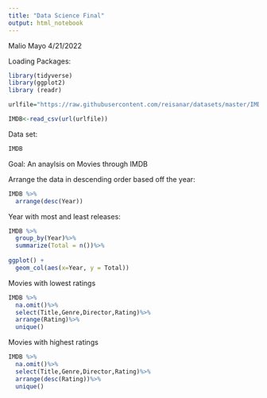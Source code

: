 ---
title: "Data Science Final"
output: html_notebook
---

Malio Mayo
4/21/2022

Loading Packages:
```{r}
library(tidyverse)
library(ggplot2)
library (readr)

urlfile="https://raw.githubusercontent.com/reisanar/datasets/master/IMDB_movies.csv"

IMDB<-read_csv(url(urlfile))
```

Data set:
```{r}
IMDB
```

Goal:
An anaylsis on Movies through IMDB

Arrange the data in descending order based off the year:
```{r}
IMDB %>%
  arrange(desc(Year))
```

Year with most and least releases:
```{r}
IMDB %>%
  group_by(Year)%>%
  summarize(Total = n())%>%
  
ggplot() +
  geom_col(aes(x=Year, y = Total))
```

Movies with lowest ratings
```{r}
IMDB %>%
  na.omit()%>%
  select(Title,Genre,Director,Rating)%>%
  arrange(Rating)%>%
  unique()


```


Movies with highest ratings
```{r}
IMDB %>%
  na.omit()%>%
  select(Title,Genre,Director,Rating)%>%
  arrange(desc(Rating))%>%
  unique()
```


